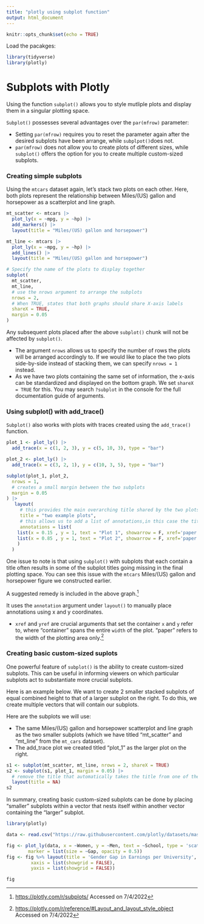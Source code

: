 ```yaml
---
title: "plotly using subplot function"
output: html_document
---
```


```r
knitr::opts_chunk$set(echo = TRUE)
```

Load the pacakges: 
```r
library(tidyverse)
library(plotly)
```

# Subplots with Plotly 

Using the function `subplot()` allows you to style mutliple plots and display them
in a singular plotting space. 

`Subplot()` possesses several advantages over the `par(mfrow)` parameter: 

- Setting `par(mfrow)` requires you to reset the parameter again after the desired
 subplots have been arrange, while `subplpot()`does not.
- `par(mfrow)` does not allow you to create plots of different sizes, while
 `subplot()` offers the option for you to create multiple custom-sized subplots.
 
### Creating simple subplots 

Using the `mtcars` dataset again, let's stack two plots on each other. Here, both plots represent the relationship between Miles/(US) gallon and horsepower as a scatterplot and line graph. 
 
```r
mt_scatter <- mtcars |>
  plot_ly(x = ~mpg, y = ~hp) |>
  add_markers() |>
  layout(title = "Miles/(US) gallon and horsepower")

mt_line <- mtcars |>
  plot_ly(x = ~mpg, y = ~hp) |>
  add_lines() |>
  layout(title = "Miles/(US) gallon and horsepower")

# Specify the name of the plots to display together 
subplot(
  mt_scatter, 
  mt_line,
  # use the nrows argument to arrange the subplots 
  nrows = 2,
  # When TRUE, states that both graphs should share X-axis labels
  shareX = TRUE, 
  margin = 0.05
)
```

Any subsequent plots placed after the above `subplot()` chunk will not be affected by 
`subplot()`.

- The argument `nrows` allows us to specify the number of rows the plots will be arranged
accordingly to. If we would like to place the two plots side-by-side instead of stacking them,
we can specify `nrows = 1` instead.
- As we have two plots containing the same set of information, the x-axis can be standardized
and displayed on the bottom graph. We set `shareX = TRUE` for this. 
You may search `?subplot` in the console for the full documentation guide of arguments. 
 
### Using subplot() with add_trace()
 
`Subplot()` also works with plots with traces created using the `add_trace()`
function. 
 
```r
plot_1 <- plot_ly() |>
  add_trace(x = c(1, 2, 3), y = c(5, 10, 3), type = "bar") 

plot_2 <- plot_ly() |>
  add_trace(x = c(3, 2, 1), y = c(10, 3, 5), type = "bar") 

subplot(plot_1, plot_2, 
  nrows = 1,
  # creates a small margin between the two subplots
  margin = 0.05
) |> 
   layout(
     # this provides the main overarching title shared by the two plots 
     title = "two example plots", 
     # this allows us to add a list of annotations,in this case the titles for the subplots 
     annotations = list( 
    list(x = 0.15 , y = 1, text = "Plot 1", showarrow = F, xref='paper', yref='paper'), 
    list(x = 0.85 , y = 1, text = "Plot 2", showarrow = F, xref='paper', yref='paper')
    ) 
  ) 
```

One issue to note is that using `subplot()` with subplots that each contain a title
often results in some of the subplot titles going missing in the final plotting space.
You can see this issue with the `mtcars` Miles/(US) gallon and horsepower figure we 
constructed earlier. 

A suggested remedy is included in the above graph.[^1]

[^1]: <https://plotly.com/r/subplots/> Accessed on 7/4/2022

It uses the `annotation` argument under `layout()` to manually place annotations using x and y coordinates.

- `xref` and `yref` are crucial arguments that set the container `x` and `y` refer to, where "container" spans the entire `width` of the plot. "paper" refers to the width of the plotting area only.[^2]

[^2]: <https://plotly.com/r/reference/#Layout_and_layout_style_object> Accessed on 7/4/2022 

### Creating basic custom-sized suplots 

One powerful feature of `subplot()` is the ability to create custom-sized subplots. 
This can be useful in informing viewers on which particular subplots act to substantiate 
more crucial subplots. 

Here is an example below. We want to create 2 smaller stacked subplots of equal combined height to that of a larger subplot on the right. To do this, we create multiple vectors that will contain our subplots.

Here are the subplots we will use:

- The same Miles/(US) gallon and horsepower scatterplot and line graph as the two smaller subplots
(which we have titled "mt_scatter" and "mt_line" from the `mt_cars` dataset).
- The add_trace plot we created titled "plot_1" as the larger plot on the right. 


```r
s1 <- subplot(mt_scatter, mt_line, nrows = 2, shareX = TRUE)
s2 <- subplot(s1, plot_1, margin = 0.05) |>
  # remove the title that automatically takes the title from one of the subplots
  layout(title = NA)
s2
```

In summary, creating basic custom-sized subplots can be done by placing "smaller" subplots
within a vector that nests itself within another vector containing the "larger" subplot. 


```r
library(plotly)

data <- read.csv("https://raw.githubusercontent.com/plotly/datasets/master/school_earnings.csv")

fig <- plot_ly(data, x = ~Women, y = ~Men, text = ~School, type = 'scatter', mode = 'markers',
        marker = list(size = ~Gap, opacity = 0.5))
fig <- fig %>% layout(title = 'Gender Gap in Earnings per University',
         xaxis = list(showgrid = FALSE),
         yaxis = list(showgrid = FALSE))

fig

```

 